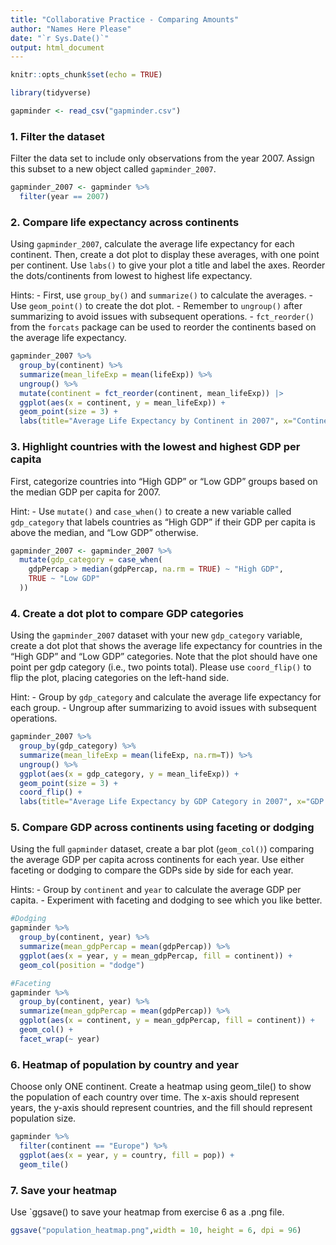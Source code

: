 ```yaml
---
title: "Collaborative Practice - Comparing Amounts"
author: "Names Here Please"
date: "`r Sys.Date()`"
output: html_document
---
```


```r
knitr::opts_chunk$set(echo = TRUE)
```

<!-- Load 'tidyverse` and read in the gapminder data in the code chunk below. -->

```r
library(tidyverse)

gapminder <- read_csv("gapminder.csv")
```

### 1. Filter the dataset
Filter the data set to include only observations from the year 2007. Assign this subset to a new object called `gapminder_2007`.

```r
gapminder_2007 <- gapminder %>% 
  filter(year == 2007)
```

### 2. Compare life expectancy across continents
Using `gapminder_2007`, calculate the average life expectancy for each continent. Then, create a dot plot to display these averages, with one point per continent. Use `labs()` to give your plot a title and label the axes. Reorder the dots/continents from lowest to highest life expectancy.

Hints: 
- First, use `group_by()` and `summarize()` to calculate the averages.
- Use `geom_point()` to create the dot plot.
- Remember to `ungroup()` after summarizing to avoid issues with subsequent operations.
- `fct_reorder()` from the `forcats` package can be used to reorder the continents based on the average life expectancy.

```r
gapminder_2007 %>%
  group_by(continent) %>%
  summarize(mean_lifeExp = mean(lifeExp)) %>%
  ungroup() %>%
  mutate(continent = fct_reorder(continent, mean_lifeExp)) |>
  ggplot(aes(x = continent, y = mean_lifeExp)) +
  geom_point(size = 3) +
  labs(title="Average Life Expectancy by Continent in 2007", x="Continent", y="Average Life Expectancy (years)")

```

### 3. Highlight countries with the lowest and highest GDP per capita
First, categorize countries into "High GDP" or "Low GDP" groups based on the median GDP per capita for 2007.

Hint:
 - Use `mutate()` and `case_when()` to create a new variable called `gdp_category` that labels countries as "High GDP" if their GDP per capita is above the median, and "Low GDP" otherwise.
 
```r
gapminder_2007 <- gapminder_2007 %>%
  mutate(gdp_category = case_when(
    gdpPercap > median(gdpPercap, na.rm = TRUE) ~ "High GDP",
    TRUE ~ "Low GDP"
  ))
```

### 4. Create a dot plot to compare GDP categories
Using the `gapminder_2007` dataset with your new `gdp_category` variable, create a dot plot that shows the average life expectancy for countries in the "High GDP" and "Low GDP" categories. Note that the plot should have one point per gdp category (i.e., two points total). Please use `coord_flip()` to flip the plot, placing categories on the left-hand side.

Hint:
- Group by `gdp_category` and calculate the average life expectancy for each group.
- Ungroup after summarizing to avoid issues with subsequent operations.

```r
gapminder_2007 %>%
  group_by(gdp_category) %>%
  summarize(mean_lifeExp = mean(lifeExp, na.rm=T)) %>%
  ungroup() %>%
  ggplot(aes(x = gdp_category, y = mean_lifeExp)) +
  geom_point(size = 3) +
  coord_flip() +
  labs(title="Average Life Expectancy by GDP Category in 2007", x="GDP Category", y="Average Life Expectancy (years)")
```

### 5. Compare GDP across continents using faceting or dodging
Using the full `gapminder` dataset, create a bar plot (`geom_col()`) comparing the average GDP per capita across continents for each year. Use either faceting or dodging to compare the GDPs side by side for each year.

Hints:
- Group by `continent` and `year` to calculate the average GDP per capita.
- Experiment with faceting and dodging to see which you like better.

```r
#Dodging
gapminder %>%
  group_by(continent, year) %>%
  summarize(mean_gdpPercap = mean(gdpPercap)) %>%
  ggplot(aes(x = year, y = mean_gdpPercap, fill = continent)) +
  geom_col(position = "dodge")

#Faceting
gapminder %>%
  group_by(continent, year) %>%
  summarize(mean_gdpPercap = mean(gdpPercap)) %>%
  ggplot(aes(x = continent, y = mean_gdpPercap, fill = continent)) +
  geom_col() +
  facet_wrap(~ year)

```

### 6. Heatmap of population by country and year
Choose only ONE continent. Create a heatmap using geom_tile() to show the population of each country over time. The x-axis should represent years, the y-axis should represent countries, and the fill should represent population size.

```r
gapminder %>%
  filter(continent == "Europe") %>%
  ggplot(aes(x = year, y = country, fill = pop)) +
  geom_tile()
```

### 7. Save your heatmap
Use `ggsave() to save your heatmap from exercise 6 as a .png file.

```r
ggsave("population_heatmap.png",width = 10, height = 6, dpi = 96)
``` 
 